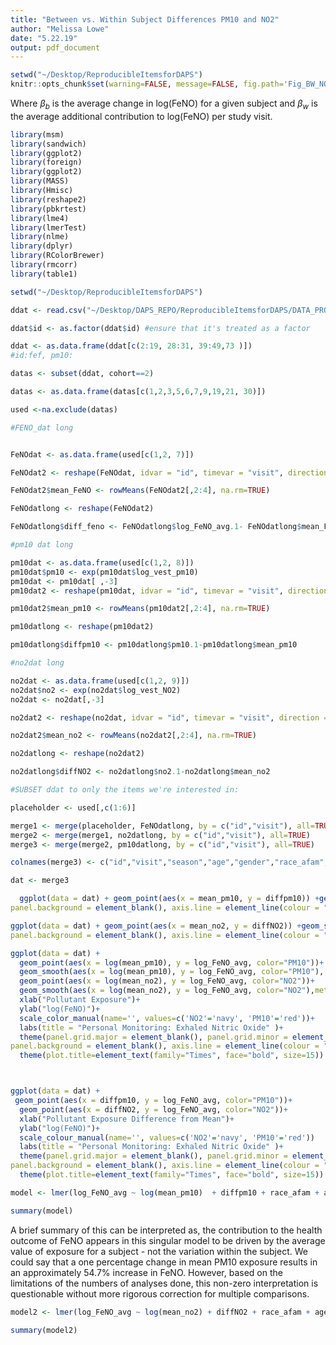 ```yaml
---
title: "Between vs. Within Subject Differences PM10 and NO2"
author: "Melissa Lowe"
date: "5.22.19"
output: pdf_document
---
```


```r
setwd("~/Desktop/ReproducibleItemsforDAPS")
knitr::opts_chunk$set(warning=FALSE, message=FALSE, fig.path='Fig_BW_NO2PM10/')
```
\section*{ Exploration into Between and Within-Subject Effects} 


\begin{align*}
        log(FeNO) &= b_{o}+ \beta_{b}\overline{x_{i}}_{exp} + \beta_{w}(X_{ij}-\overline{x_{i}})_{exp} + \epsilon_{i}
\end{align*}

Where $\beta_{b}$ is the average change in log(FeNO) for a given subject and $\beta_{w}$ is the average additional contribution to log(FeNO) per study visit. 
```r

library(msm)
library(sandwich)
library(ggplot2)
library(foreign)
library(ggplot2)
library(MASS)
library(Hmisc)
library(reshape2)
library(pbkrtest)
library(lme4)
library(lmerTest)
library(nlme)
library(dplyr)
library(RColorBrewer)
library(rmcorr)
library(table1)
```

```r
setwd("~/Desktop/ReproducibleItemsforDAPS")

ddat <- read.csv("~/Desktop/DAPS_REPO/ReproducibleItemsforDAPS/DATA_PROCESSED/DAPS_AllCohort.csv") #import data set

ddat$id <- as.factor(ddat$id) #ensure that it's treated as a factor

ddat <- as.data.frame(ddat[c(2:19, 28:31, 39:49,73 )])
#id:fef, pm10:

datas <- subset(ddat, cohort==2)

datas <- as.data.frame(datas[c(1,2,3,5,6,7,9,19,21, 30)])

used <-na.exclude(datas)

```

```r
#FENO_dat long


FeNOdat <- as.data.frame(used[c(1,2, 7)])

FeNOdat2 <- reshape(FeNOdat, idvar = "id", timevar = "visit", direction = "wide")

FeNOdat2$mean_FeNO <- rowMeans(FeNOdat2[,2:4], na.rm=TRUE)

FeNOdatlong <- reshape(FeNOdat2)

FeNOdatlong$diff_feno <- FeNOdatlong$log_FeNO_avg.1- FeNOdatlong$mean_FeNO

#pm10 dat long

pm10dat <- as.data.frame(used[c(1,2, 8)])
pm10dat$pm10 <- exp(pm10dat$log_vest_pm10)
pm10dat <- pm10dat[ ,-3]
pm10dat2 <- reshape(pm10dat, idvar = "id", timevar = "visit", direction = "wide")

pm10dat2$mean_pm10 <- rowMeans(pm10dat2[,2:4], na.rm=TRUE)

pm10datlong <- reshape(pm10dat2)

pm10datlong$diffpm10 <- pm10datlong$pm10.1-pm10datlong$mean_pm10

#no2dat long

no2dat <- as.data.frame(used[c(1,2, 9)])
no2dat$no2 <- exp(no2dat$log_vest_NO2)
no2dat <- no2dat[,-3]

no2dat2 <- reshape(no2dat, idvar = "id", timevar = "visit", direction = "wide")

no2dat2$mean_no2 <- rowMeans(no2dat2[,2:4], na.rm=TRUE)

no2datlong <- reshape(no2dat2)

no2datlong$diffNO2 <- no2datlong$no2.1-no2datlong$mean_no2

#SUBSET ddat to only the items we're interested in:

placeholder <- used[,c(1:6)]

merge1 <- merge(placeholder, FeNOdatlong, by = c("id","visit"), all=TRUE)
merge2 <- merge(merge1, no2datlong, by = c("id","visit"), all=TRUE)
merge3 <- merge(merge2, pm10datlong, by = c("id","visit"), all=TRUE)

colnames(merge3) <- c("id","visit","season","age","gender","race_afam","mean_FeNO", "log_FeNO_avg","diff_feno","mean_no2","vest_NO2","diffNO2","mean_pm10","vest_pm10","diffpm10")

dat <- merge3
```


\begin{align*}
        \bold{X_{axis}} &= \overline{x_{i}}  \textrm{ = average exposure across all visits for subject i} \end{align*}


\begin{align*}
        \bold{Y_{axis}} &= x_{ij} - \overline{x_{i}}  \textrm{ = exposure at visit j -average exposure across all visits for subject i.} \end{align*} 



```r
  ggplot(data = dat) + geom_point(aes(x = mean_pm10, y = diffpm10)) +geom_smooth(aes(x = mean_pm10, y = diffpm10),method="lm", color="gray") + xlab("Average Individual PM10")+ ylab("Visit PM10 - Average PM10")+ labs(title = "Personal Monitoring: PM10")+ theme(panel.grid.major = element_blank(), panel.grid.minor = element_blank(),
panel.background = element_blank(), axis.line = element_line(colour = "black"))+theme(plot.title=element_text(family="Times", face="bold", size=15)) 
```




```r
ggplot(data = dat) + geom_point(aes(x = mean_no2, y = diffNO2)) +geom_smooth(aes(x = mean_no2, y = diffNO2),method="lm", color="gray") + xlab("Average Individual NO2")+ ylab("Visit NO2 - Average NO2")+ labs(title = "Personal Monitoring: NO2")+ theme(panel.grid.major = element_blank(), panel.grid.minor = element_blank(),
panel.background = element_blank(), axis.line = element_line(colour = "black"))+theme(plot.title=element_text(family="Times", face="bold", size=15)) 
```


```r

ggplot(data = dat) + 
  geom_point(aes(x = log(mean_pm10), y = log_FeNO_avg, color="PM10"))+
  geom_smooth(aes(x = log(mean_pm10), y = log_FeNO_avg, color="PM10"), method="lm" ) +
  geom_point(aes(x = log(mean_no2), y = log_FeNO_avg, color="NO2"))+
  geom_smooth(aes(x = log(mean_no2), y = log_FeNO_avg, color="NO2"),method="lm")+
  xlab("Pollutant Exposure")+ 
  ylab("log(FeNO)")+
  scale_color_manual(name='', values=c('NO2'='navy', 'PM10'='red'))+
  labs(title = "Personal Monitoring: Exhaled Nitric Oxide" )+
  theme(panel.grid.major = element_blank(), panel.grid.minor = element_blank(),
panel.background = element_blank(), axis.line = element_line(colour = "black"))+
  theme(plot.title=element_text(family="Times", face="bold", size=15)) 




```

```r

ggplot(data = dat) + 
 geom_point(aes(x = diffpm10, y = log_FeNO_avg, color="PM10"))+
  geom_point(aes(x = diffNO2, y = log_FeNO_avg, color="NO2"))+
  xlab("Pollutant Exposure Difference from Mean")+ 
  ylab("log(FeNO)")+
  scale_colour_manual(name='', values=c('NO2'='navy', 'PM10'='red'))
  labs(title = "Personal Monitoring: Exhaled Nitric Oxide" )+
  theme(panel.grid.major = element_blank(), panel.grid.minor = element_blank(),
panel.background = element_blank(), axis.line = element_line(colour = "black"))+
  theme(plot.title=element_text(family="Times", face="bold", size=15)) 
```



```r

model <- lmer(log_FeNO_avg ~ log(mean_pm10)  + diffpm10 + race_afam + age +as.factor(season) + (1|id), data = dat) 

summary(model)
```


A brief summary of this can be interpreted as, the contribution to the health outcome of FeNO appears in this singular model to be driven by the average value of exposure for a subject - not the variation within the subject. We could say that a one percentage change in mean PM10 exposure results in an approximately 54.7% increase in FeNO. However, based on the limitations of the numbers of analyses done, this non-zero interpretation is questionable without more rigorous correction for multiple comparisons. 

```r
model2 <- lmer(log_FeNO_avg ~ log(mean_no2) + diffNO2 + race_afam + age + gender + as.factor(season) + (1|id), data =dat)

summary(model2)
```
